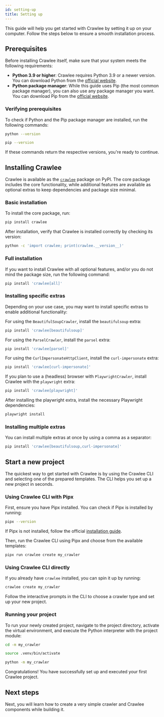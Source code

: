 ```yaml
---
id: setting-up
title: Setting up
---
```



This guide will help you get started with Crawlee by setting it up on your computer. Follow the steps below to ensure a smooth installation process.

## Prerequisites

Before installing Crawlee itself, make sure that your system meets the following requirements:

- **Python 3.9 or higher**: Crawlee requires Python 3.9 or a newer version. You can download Python from the [official website](https://www.python.org/downloads/).
- **Python package manager**: While this guide uses Pip (the most common package manager), you can also use any package manager you want. You can download Pip from the [official website](https://pip.pypa.io/en/stable/installation/).

### Verifying prerequisites

To check if Python and the Pip package manager are installed, run the following commands:

```sh
python --version
```

```sh
pip --version
```

If these commands return the respective versions, you're ready to continue.

## Installing Crawlee

Crawlee is available as the [`crawlee`](https://pypi.org/project/crawlee/) package on PyPI. The core package includes the core functionality, while additional features are available as optional extras to keep dependencies and package size minimal.

### Basic installation

To install the core package, run:

```sh
pip install crawlee
```

After installation, verify that Crawlee is installed correctly by checking its version:

```sh
python -c 'import crawlee; print(crawlee.__version__)'
```

### Full installation

If you want to install Crawlee with all optional features, and/or you do not mind the package size, run the following command:

```sh
pip install 'crawlee[all]'
```

### Installing specific extras

Depending on your use case, you may want to install specific extras to enable additional functionality:

For using the <ApiLink to="class/BeautifulSoupCrawler">`BeautifulSoupCrawler`</ApiLink>, install the `beautifulsoup` extra:

```sh
pip install 'crawlee[beautifulsoup]'
```

For using the <ApiLink to="class/ParselCrawler">`ParselCrawler`</ApiLink>, install the `parsel` extra:

```sh
pip install 'crawlee[parsel]'
```

For using the <ApiLink to="class/CurlImpersonateHttpClient">`CurlImpersonateHttpClient`</ApiLink>, install the `curl-impersonate` extra:

```sh
pip install 'crawlee[curl-impersonate]'
```

If you plan to use a (headless) browser with <ApiLink to="class/PlaywrightCrawler">`PlaywrightCrawler`</ApiLink>, install Crawlee with the `playwright` extra:

```sh
pip install 'crawlee[playwright]'
```

After installing the playwright extra, install the necessary Playwright dependencies:

```sh
playwright install
```

### Installing multiple extras

You can install multiple extras at once by using a comma as a separator:

```sh
pip install 'crawlee[beautifulsoup,curl-impersonate]'
```

## Start a new project

The quickest way to get started with Crawlee is by using the Crawlee CLI and selecting one of the prepared templates. The CLI helps you set up a new project in seconds.

### Using Crawlee CLI with Pipx

First, ensure you have Pipx installed. You can check if Pipx is installed by running:

```sh
pipx --version
```

If Pipx is not installed, follow the official [installation guide](https://pipx.pypa.io/stable/installation/).

Then, run the Crawlee CLI using Pipx and choose from the available templates:

```sh
pipx run crawlee create my_crawler
```

### Using Crawlee CLI directly

If you already have `crawlee` installed, you can spin it up by running:

```sh
crawlee create my_crawler
```

Follow the interactive prompts in the CLI to choose a crawler type and set up your new project.

### Running your project

To run your newly created project, navigate to the project directory, activate the virtual environment, and execute the Python interpreter with the project module:

```sh
cd -m my_crawler
```

```sh
source .venv/bin/activate
```

```sh
python -m my_crawler
```

Congratulations! You have successfully set up and executed your first Crawlee project.

## Next steps

Next, you will learn how to create a very simple crawler and Crawlee components while building it.
